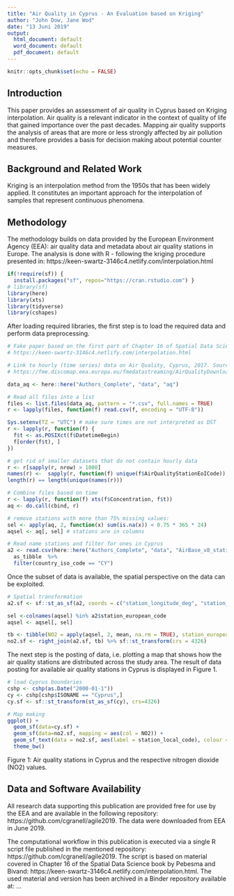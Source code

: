---
title: "Air Quality in Cyprus - An Evaluation based on Kriging"
author: "John Dow, Jane Wod"
date: "13 Juni 2019"
output:
  html_document: default
  word_document: default
  pdf_document: default
---

```{r setup, include=FALSE}
knitr::opts_chunk$set(echo = FALSE)
```

## Introduction

This paper provides an assessment of air quality in Cyprus based on Kriging interpolation. Air quality is a relevant indicator in the context of quality of life that gained importance over the past decades. Mapping air quality supports the analysis of areas that are more or less strongly affected by air pollution and therefore provides a basis for decision making about potential counter measures. 

## Background and Related Work
Kriging is an interpolation method from the 1950s that has been widely applied. It constitutes an important approach for the interpolation of samples that represent continuous phenomena. 

## Methodology

The methodology builds on data provided by the European Environment Agency (EEA): air quality data and metadata about air quality stations in Europe. The analysis is done with R - following the kriging procedure presented in: https://keen-swartz-3146c4.netlify.com/interpolation.html 


```{r load_libraries, echo=FALSE, message=FALSE, warning=FALSE}
if(!require(sf)) {
  install.packages("sf", repos="https://cran.rstudio.com") }
# library(sf)
library(here)
library(xts)
library(tidyverse)
library(cshapes)
```

After loading required libraries, the first step is to load the required data and perform data preprocessing.
```{r data_input, echo=TRUE}
# Fake paper based on the first part of Chapter 16 of Spatial Data Science book
# https://keen-swartz-3146c4.netlify.com/interpolation.html 

# Link to hourly (time series) data on Air Quality, Cyprus, 2017. Source: EEA
# https://fme.discomap.eea.europa.eu/fmedatastreaming/AirQualityDownload/AQData_Extract.fmw?CountryCode=CY&CityName=&Pollutant=8&Year_from=2017&Year_to=2017&Station=&Samplingpoint=&Source=E1a&Output=TEXT&UpdateDate=

data_aq <- here::here("Authors_Complete", "data", "aq")

# Read all files into a list
files <- list.files(data_aq, pattern = "*.csv", full.names = TRUE)
r <- lapply(files, function(f) read.csv(f, encoding = "UTF-8"))

Sys.setenv(TZ = "UTC") # make sure times are not interpreted as DST
r <- lapply(r, function(f) {
  f$t <- as.POSIXct(f$DatetimeBegin) 
  f[order(f$t), ] 
}) 

# get rid of smaller datasets that do not contain hourly data
r <- r[sapply(r, nrow) > 1000]
names(r) <-  sapply(r, function(f) unique(f$AirQualityStationEoICode))
length(r) == length(unique(names(r)))

# Combine files based on time
r <- lapply(r, function(f) xts(f$Concentration, f$t))
aq <- do.call(cbind, r)

# remove stations with more than 75% missing values:
sel <- apply(aq, 2, function(x) sum(is.na(x)) < 0.75 * 365 * 24)
aqsel <- aq[, sel] # stations are in columns

# Read name stations and filter for ones in Cyprus
a2 <- read.csv(here::here("Authors_Complete", "data", "AirBase_v8_stations.csv"), sep = "\t", stringsAsFactors = FALSE) %>% 
  as_tibble  %>% 
  filter(country_iso_code == "CY")


```

Once the subset of data is available, the spatial perspective on the data can be exploited. 

```{r spatial_transformation, echo=FALSE}
# Spatial transformation  
a2.sf <- sf::st_as_sf(a2, coords = c("station_longitude_deg", "station_latitude_deg"), crs = 4326)

sel <-colnames(aqsel) %in% a2$station_european_code
aqsel <- aqsel[, sel]

tb <- tibble(NO2 = apply(aqsel, 2, mean, na.rm = TRUE), station_european_code = colnames(aqsel))
no2.sf <- right_join(a2.sf, tb) %>% sf::st_transform(crs = 4326)  
```

The next step is the posting of data, i.e. plotting a map that shows how the air quality stations are distributed across the study area. The result of data posting for available air quality stations in Cyprus is displayed in Figure 1.

```{r plot_map, echo=FALSE}
# load Cyprus boundaries
cshp <- cshp(as.Date("2000-01-1"))
cy <- cshp[cshp$ISONAME == "Cyprus",]
cy.sf <- sf::st_transform(st_as_sf(cy), crs=4326)

# Map making
ggplot() + 
  geom_sf(data=cy.sf) + 
  geom_sf(data=no2.sf, mapping = aes(col = NO2)) + 
  geom_sf_text(data = no2.sf, aes(label = station_local_code), colour = "black", size=2, nudge_y = -0.05) + 
  theme_bw()

```

Figure 1: Air quality stations in Cyprus and the respective nitrogen dioxide (NO2) values.

## Data and Software Availability
All research data supporting this publication are provided free for use by the EEA and are available in the following repository: https://github.com/cgranell/agile2019. The data were downloaded from EEA in June 2019.  

The computational workflow in this publication is executed via a single R script file published in the mentioned repository: https://github.com/cgranell/agile2019. The script is based on material covered in Chapter 16 of the Spatial Data Science book by Pebesma and Bivand: https://keen-swartz-3146c4.netlify.com/interpolation.html. The used material and version has been archived in a Binder repository available at: ...


